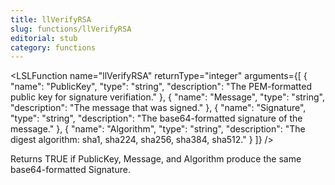 ```yaml
---
title: llVerifyRSA
slug: functions/llVerifyRSA
editorial: stub
category: functions
---
```


<LSLFunction
	name="llVerifyRSA"
	returnType="integer"
	arguments={[
	{
		"name": "PublicKey",
		"type": "string",
		"description": "The PEM-formatted public key for signature verifiation."
	},
	{
		"name": "Message",
		"type": "string",
		"description": "The message that was signed."
	},
	{
		"name": "Signature",
		"type": "string",
		"description": "The base64-formatted signature of the message."
	},
	{
		"name": "Algorithm",
		"type": "string",
		"description": "The digest algorithm: sha1, sha224, sha256, sha384, sha512."
	}
]}
/>

Returns TRUE if PublicKey, Message, and Algorithm produce the same base64-formatted Signature.

